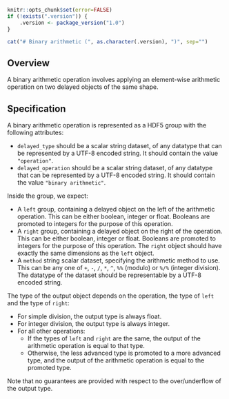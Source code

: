 ```r
knitr::opts_chunk$set(error=FALSE)
if (!exists(".version")) {
    .version <- package_version("1.0")
}
```

```r
cat("# Binary arithmetic (", as.character(.version), ")", sep="")
```

## Overview

A binary arithmetic operation involves applying an element-wise arithmetic operation on two delayed objects of the same shape.

## Specification

A binary arithmetic operation is represented as a HDF5 group with the following attributes:

- `delayed_type` should be a scalar string dataset, of any datatype that can be represented by a UTF-8 encoded string.
  It should contain the value `"operation"`.
- `delayed_operation` should be a scalar string dataset, of any datatype that can be represented by a UTF-8 encoded string.
  It should contain the value `"binary arithmetic"`.

Inside the group, we expect:

- A `left` group, containing a delayed object on the left of the arithmetic operation.
  This can be either boolean, integer or float.
  Booleans are promoted to integers for the purpose of this operation.
- A `right` group, containing a delayed object on the right of the operation.
  This can be either boolean, integer or float.
  Booleans are promoted to integers for the purpose of this operation.
  The `right` object should have exactly the same dimensions as the `left` object.
- A `method` string scalar dataset, specifying the arithmetic method to use.
  This can be any one of `+`, `-`, `/`, `*`, `^`, `%%` (modulo) or `%/%` (integer division).
  The datatype of the dataset should be representable by a UTF-8 encoded string.

The type of the output object depends on the operation, the type of `left` and the type of `right`:

- For simple division, the output type is always float.
- For integer division, the output type is always integer.
- For all other operations:
  - If the types of `left` and `right` are the same, the output of the arithmetic operation is equal to that type.
  - Otherwise, the less advanced type is promoted to a more advanced type, and the output of the arithmetic operation is equal to the promoted type.

Note that no guarantees are provided with respect to the over/underflow of the output type.
